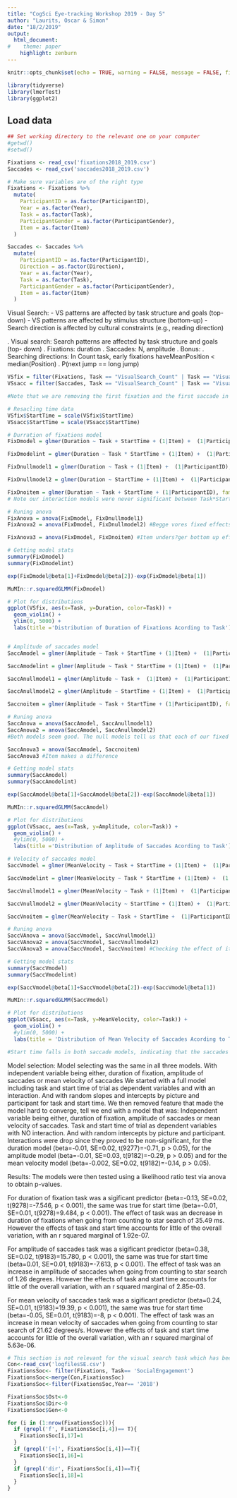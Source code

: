 ```yaml
---
title: "CogSci Eye-tracking Workshop 2019 - Day 5"
author: "Laurits, Oscar & Simon"
date: "18/2/2019"
output:
  html_document:
#    theme: paper
    highlight: zenburn
---
```


```r
knitr::opts_chunk$set(echo = TRUE, warning = FALSE, message = FALSE, fig.align = 'center')
```

```r
library(tidyverse)
library(lmerTest)
library(ggplot2)
```

## Load data

```r
## Set working directory to the relevant one on your computer
#getwd()
#setwd()

Fixations <- read_csv('fixations2018_2019.csv')
Saccades <- read_csv('saccades2018_2019.csv')

# Make sure variables are of the right type
Fixations <- Fixations %>%
  mutate(
    ParticipantID = as.factor(ParticipantID),
    Year = as.factor(Year),
    Task = as.factor(Task),
    ParticipantGender = as.factor(ParticipantGender),
    Item = as.factor(Item)
  )

Saccades <- Saccades %>%
  mutate(
    ParticipantID = as.factor(ParticipantID),
    Direction = as.factor(Direction),
    Year = as.factor(Year),
    Task = as.factor(Task),
    ParticipantGender = as.factor(ParticipantGender),
    Item = as.factor(Item)
  )
```

Visual Search:
- VS patterns are affected by task structure and goals (top-down)
- VS patterns are affected by stimulus structure (bottom-up)
- Search direction is affected by cultural constraints (e.g., reading
direction)

. Visual search:
Search patterns are affected by task structure and goals (top-
down)
. Fixations: duration
. Saccades: N, amplitude
. Bonus:
. Searching directions: In Count task, early fixations
haveMeanPosition < median(Position)
. P(next jump == long jump)
```r
VSfix = filter(Fixations, Task == "VisualSearch_Count" | Task == "VisualSearch_Star", Fixation != 1, Duration < 7000) # removing the early fixations since there was not fixation cross
VSsacc = filter(Saccades, Task == "VisualSearch_Count" | Task == "VisualSearch_Star", Saccade != 1)

#Note that we are removing the first fixation and the first saccade in each dataset, as there was no fixation cross

# Resacling time data
VSfix$StartTime = scale(VSfix$StartTime)
VSsacc$StartTime = scale(VSsacc$StartTime)

# Durration of fixations model
FixDmodel = glmer(Duration ~ Task + StartTime + (1|Item) +  (1|ParticipantID), family = gaussian(link=log), data = VSfix, control=glmerControl(optimizer="bobyqa", optCtrl=list(maxfun=2e5)))

FixDmodelint = glmer(Duration ~ Task * StartTime + (1|Item) +  (1|ParticipantID), family = gaussian(link=log), data = VSfix, control=glmerControl(optimizer="bobyqa", optCtrl=list(maxfun=2e5)))

FixDnullmodel1 = glmer(Duration ~ Task + (1|Item) +  (1|ParticipantID), family = gaussian(link=log), data = VSfix, control=glmerControl(optimizer="bobyqa", optCtrl=list(maxfun=2e5)))

FixDnullmodel2 = glmer(Duration ~ StartTime + (1|Item) +  (1|ParticipantID), family = gaussian(link=log), data = VSfix, control=glmerControl(optimizer="bobyqa", optCtrl=list(maxfun=2e5)))

FixDnoitem = glmer(Duration ~ Task + StartTime + (1|ParticipantID), family = gaussian(link=log), data = VSfix, control=glmerControl(optimizer="bobyqa", optCtrl=list(maxfun=2e5)))
# Note our interaction models were never significant between Task*StartTime

# Runing anova
FixAnova = anova(FixDmodel, FixDnullmodel1)
FixAnova2 = anova(FixDmodel, FixDnullmodel2) #Begge vores fixed effects er significante fra vores nul-modle

FixAnova3 = anova(FixDmodel, FixDnoitem) #Item unders?ger bottom up effekten

# Getting model stats
summary(FixDmodel)
summary(FixDmodelint)

exp(FixDmodel@beta[1]+FixDmodel@beta[2])-exp(FixDmodel@beta[1])

MuMIn::r.squaredGLMM(FixDmodel)

# Plot for distributions
ggplot(VSfix, aes(x=Task, y=Duration, color=Task)) + 
  geom_violin() +
  ylim(0, 5000) +
  labs(title ='Distribution of Duration of Fixations Acording to Task')


# Amplitude of saccades model
SaccAmodel = glmer(Amplitude ~ Task + StartTime + (1|Item) +  (1|ParticipantID), family = gaussian(link=log), data = VSsacc, control=glmerControl(optimizer="bobyqa", optCtrl=list(maxfun=2e5)))

SaccAmodelint = glmer(Amplitude ~ Task * StartTime + (1|Item) +  (1|ParticipantID), family = gaussian(link=log), data = VSsacc, control=glmerControl(optimizer="bobyqa", optCtrl=list(maxfun=2e5)))

SaccAnullmodel1 = glmer(Amplitude ~ Task +  (1|Item) +  (1|ParticipantID), family = gaussian(link=log), data = VSsacc, control=glmerControl(optimizer="bobyqa", optCtrl=list(maxfun=2e5)))

SaccAnullmodel2 = glmer(Amplitude ~ StartTime + (1|Item) +  (1|ParticipantID), family = gaussian(link=log), data = VSsacc, control=glmerControl(optimizer="bobyqa", optCtrl=list(maxfun=2e5)))

Saccnoitem = glmer(Amplitude ~ Task + StartTime + (1|ParticipantID), family = gaussian(link=log), data = VSsacc, control=glmerControl(optimizer="bobyqa", optCtrl=list(maxfun=2e5)))

# Runing anova
SaccAnova = anova(SaccAmodel, SaccAnullmodel1)
SaccAnova2 = anova(SaccAmodel, SaccAnullmodel2)
#Both models seem good. The null models tell us that each of our fixed effects are significantly different from the null models. 

SaccAnova3 = anova(SaccAmodel, Saccnoitem)
SaccAnova3 #Item makes a difference

# Getting model stats
summary(SaccAmodel)
summary(SaccAmodelint)

exp(SaccAmodel@beta[1]+SaccAmodel@beta[2])-exp(SaccAmodel@beta[1])

MuMIn::r.squaredGLMM(SaccAmodel)

# Plot for distributions
ggplot(VSsacc, aes(x=Task, y=Amplitude, color=Task)) + 
  geom_violin() +
  #ylim(0, 5000) +
  labs(title ='Distribution of Amplitude of Saccades Acording to Task')

# Velocity of saccades model
SaccVmodel = glmer(MeanVelocity ~ Task + StartTime + (1|Item) +  (1|ParticipantID), family = gaussian(link=log), data = VSsacc, control=glmerControl(optimizer="bobyqa", optCtrl=list(maxfun=2e5)))

SaccVmodelint = glmer(MeanVelocity ~ Task * StartTime + (1|Item) +  (1|ParticipantID), family = gaussian(link=log), data = VSsacc, control=glmerControl(optimizer="bobyqa", optCtrl=list(maxfun=2e5)))

SaccVnullmodel1 = glmer(MeanVelocity ~ Task + (1|Item) +  (1|ParticipantID), family = gaussian(link=log), data = VSsacc, control=glmerControl(optimizer="bobyqa", optCtrl=list(maxfun=2e5)))

SaccVnullmodel2 = glmer(MeanVelocity ~ StartTime + (1|Item) +  (1|ParticipantID), family = gaussian(link=log), data = VSsacc, control=glmerControl(optimizer="bobyqa", optCtrl=list(maxfun=2e5)))

SaccVnoitem = glmer(MeanVelocity ~ Task + StartTime +  (1|ParticipantID), family = gaussian(link=log), data = VSsacc, control=glmerControl(optimizer="bobyqa", optCtrl=list(maxfun=2e5)))

# Runing anova
SaccVAnova = anova(SaccVmodel, SaccVnullmodel1)
SaccVAnova2 = anova(SaccVmodel, SaccVnullmodel2)
SaccVAnova3 = anova(SaccVmodel, SaccVnoitem) #Checking the effect of item

# Getting model stats
summary(SaccVmodel)
summary(SaccVmodelint)

exp(SaccVmodel@beta[1]+SaccVmodel@beta[2])-exp(SaccVmodel@beta[1])

MuMIn::r.squaredGLMM(SaccVmodel)

# Plot for distributions
ggplot(VSsacc, aes(x=Task, y=MeanVelocity, color=Task)) + 
  geom_violin() +
  #ylim(0, 5000) +
  labs(title = 'Distribution of Mean Velocity of Saccades Acording to Task')

#Start time falls in both saccade models, indicating that the saccades are longer and faster in the beginning of each item. 

```

Model selection:
Model selecting was the same in all three models. With independent variable being either, duration of fixation, amplitude of saccades or mean velocity of saccades We started with a full model including task and start time of trial as dependent variables and with an interaction. And with random slopes and intercepts by picture and participant for task and start time. 
We then removed feature that made the model hard to converge, tell we end with a model that was: Independent variable being either, duration of fixation, amplitude of saccades or mean velocity of saccades. Task and start time of trial as dependent variables with NO interaction. And with random intercepts by picture and participant. 
Interactions were drop since they proved to be non-significant, for the duration model (beta=-0.01, SE=0.02, t(9277)=-0.71, p > 0.05), for the amplitude model (beta=-0.01, SE=0.03, t(9182)=-0.29, p > 0.05) and for the mean velocity model (beta=-0.002, SE=0.02, t(9182)=-0.14, p > 0.05).

Results:
The models were then tested using a likelihood ratio test via anova to obtain p-values.

For duration of fixation task was a sigificant predictor (beta=-0.13, SE=0.02, t(9278)=-7.546, p < 0.001), the same was true for start time (beta=-0.01, SE=0.01, t(9278)=9.484, p < 0.001). The effect of task was an decrease in duration of fixations when going from counting to star search of 35.49 ms. However the effects of task and start time accounts for little of the overall variation, with an r squared marginal of 1.92e-07.

For amplitude of saccades task was a sigificant predictor (beta=0.38, SE=0.02, t(9183)=15.780, p < 0.001), the same was true for start time (beta=0.01, SE=0.01, t(9183)=-7.613, p < 0.001). The effect of task was an increase in amplitude of saccades when going from counting to star search of 1.26 degrees. However the effects of task and start time accounts for little of the overall variation, with an r squared marginal of 2.85e-03.

For mean velocity of saccades task was a sigificant predictor (beta=0.24, SE=0.01, t(9183)=19.39, p < 0.001), the same was true for start time (beta=-0.05, SE=0.01, t(9183)=-8, p < 0.001). The effect of task was an increase in mean velocity of saccades when going from counting to star search of 21.62 degrees/s. However the effects of task and start time accounts for little of the overall variation, with an r squared marginal of 5.63e-06.


```r
# This section is not relevant for the visual search task which has been the focus of this Rmarkdown
Con<-read_csv('logfilesSE.csv')
FixationsSoc<- filter(Fixations, Task== 'SocialEngagement')
FixationsSoc<-merge(Con,FixationsSoc)
FixationsSoc<-filter(FixationsSoc,Year== '2018')

FixationsSoc$Ost<-0
FixationsSoc$Dir<-0
FixationsSoc$Gen<-0

for (i in (1:nrow(FixationsSoc))){
  if (grepl('f', FixationsSoc[i,4])== T){
    FixationsSoc[i,17]=1
  }
  if (grepl('[+]', FixationsSoc[i,4])==T){
    FixationsSoc[i,16]=1
  }
  if (grepl('dir', FixationsSoc[i,4])==T){
    FixationsSoc[i,18]=1
  }
}


```
